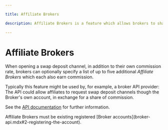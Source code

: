 ```yaml
---

title: Affiliate Brokers

description: Affiliate Brokers is a feature which allows brokers to share commission.

---
```



# Affiliate Brokers

When opening a swap deposit channel, in addition to their own commission rate, brokers can optionally specify a list of up to five additional *Affiliate Brokers* which each also earn commission.

Typically this feature might be used by, for example, a broker API provider: The API could allow affiliates to request swap deposit channels though the Broker's own account, in exchange for a share of commission.

See the [API documentation](broker-api#broker_request_swap_deposit_address) for further information.

<Callout type="warning">
Affiliate Brokers must be existing registered [Broker accounts](broker-api.mdx#2-registering-the-account).
</Callout>